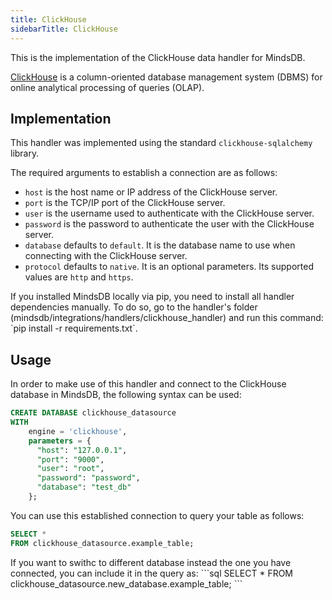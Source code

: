 ```yaml
---
title: ClickHouse
sidebarTitle: ClickHouse
---
```


This is the implementation of the ClickHouse data handler for MindsDB.

[ClickHouse](https://clickhouse.com/docs/en/intro/) is a column-oriented database management system (DBMS) for online analytical processing of queries (OLAP).

## Implementation

This handler was implemented using the standard `clickhouse-sqlalchemy` library.

The required arguments to establish a connection are as follows:

* `host` is the host name or IP address of the ClickHouse server.
* `port` is the TCP/IP port of the ClickHouse server.
* `user` is the username used to authenticate with the ClickHouse server.
* `password` is the password to authenticate the user with the ClickHouse server.
* `database` defaults to `default`. It is the database name to use when connecting with the ClickHouse server.
* `protocol` defaults to `native`. It is an optional parameters. Its supported values are `http` and `https`.

<Tip>
If you installed MindsDB locally via pip, you need to install all handler dependencies manually. To do so, go to the handler's folder (mindsdb/integrations/handlers/clickhouse_handler) and run this command: `pip install -r requirements.txt`.
</Tip>

## Usage

In order to make use of this handler and connect to the ClickHouse database in MindsDB, the following syntax can be used:

```sql
CREATE DATABASE clickhouse_datasource
WITH
    engine = 'clickhouse',
    parameters = {
      "host": "127.0.0.1",
      "port": "9000",
      "user": "root",
      "password": "password",
      "database": "test_db"
    };
```

You can use this established connection to query your table as follows:

```sql
SELECT *
FROM clickhouse_datasource.example_table;
```

<Tip>
If you want to swithc to different database instead the one you have connected, you can include it in the query as:
```sql
SELECT *
FROM clickhouse_datasource.new_database.example_table;
```
</Tip>